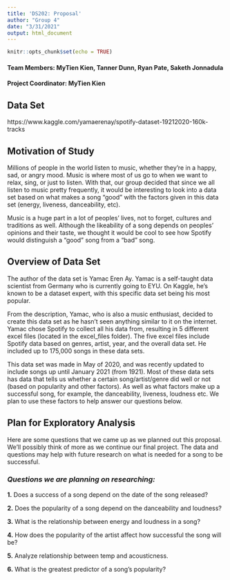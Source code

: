 ```yaml
---
title: 'DS202: Proposal'
author: "Group 4"
date: "3/31/2021"
output: html_document
---
```


```r
knitr::opts_chunk$set(echo = TRUE)
```

#### **Team Members:** MyTien Kien, Tanner Dunn, Ryan Pate, Saketh Jonnadula
#### **Project Coordinator:** MyTien Kien

## **Data Set**
https://www.kaggle.com/yamaerenay/spotify-dataset-19212020-160k-tracks


## **Motivation of Study**
Millions of people in the world listen to music, whether they're in a happy, sad, or angry mood. Music is where most of us go to when we want to relax, sing, or just to listen. With that, our group decided that since we all listen to music pretty frequently, it would be interesting to look into a data set based on what makes a song "good" with the factors given in this data set (energy, liveness, danceability, etc). 

Music is a huge part in a lot of peoples' lives, not to forget, cultures and traditions as well. Although the likeability of a song depends on peoples' opinions and their taste, we thought it would be cool to see how Spotify would distinguish a "good" song from a "bad" song.


## **Overview of Data Set**
The author of the data set is Yamac Eren Ay. Yamac is a self-taught data scientist from Germany who is currently going to EYU. On Kaggle, he's known to be a dataset expert, with this specific data set being his most popular.

From the description, Yamac, who is also a music enthusiast, decided to create this data set as he hasn't seen anything similar to it on the internet. Yamac chose Spotify to collect all his data from, resulting in 5 different excel files (located in the excel_files folder). The five excel files include Spotify data based on genres, artist, year, and the overall data set. He included up to 175,000 songs in these data sets.

This data set was made in May of 2020, and was recently updated to include songs up until January 2021 (from 1921). Most of these data sets has data that tells us whether a certain song/artist/genre did well or not (based on popularity and other factors). As well as what factors make up a successful song, for example, the danceability, liveness, loudness etc. We plan to use these factors to help answer our questions below.


## **Plan for Exploratory Analysis**
Here are some questions that we came up as we planned out this proposal. We'll possibly think of more as we continue our final project. The data and questions may help with future research on what is needed for a song to be successful.

### *Questions we are planning on researching:*

**1.** Does a success of a song depend on the date of the song released?

**2.** Does the popularity of a song depend on the danceability and loudness?

**3.** What is the relationship between energy and loudness in a song?

**4.** How does the popularity of the artist affect how successful the song
will be?

**5.** Analyze relationship between temp and acousticness.

**6.** What is the greatest predictor of a song's popularity?

